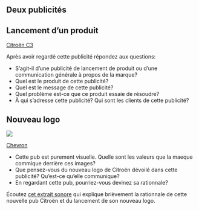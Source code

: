 ## Deux publicités

## Lancement d'un produit

[Citroën C3](<https://www.youtube.com/watch?v=JoC-CHpEa70>)



Après avoir regardé cette publicité répondez aux questions:

- S'agit-il d'une publicité de lancement de produit ou d'une communication générale à propos de la marque? 
- Quel est le produit de cette publicité? 
- Quel est le message de cette publicité? 
- Quel problème est-ce que ce produit essaie de résoudre? 
- À qui s'adresse cette publicité? Qui sont les clients de cette publicité? 

<!-- -->



## Nouveau logo 

![](images/citroen-car-logo-redesign-news_dezeen_2364_col_3-1704x1217.jpg)

[Chevron](<https://www.youtube.com/watch?v=kF0kiZW1xS0>)

- Cette pub est purement visuelle. Quelle sont les valeurs que la maeque commique derrière ces images? 
- Que pensez-vous du nouveau logo de Citroën dévoilé dans cette publicité? Qu'est-ce qu'elle communique? 
- En regardant cette pub, pourriez-vous devinez sa rationnale? 

<!-- -->

Écoutez [cet extrait sonore](<https://www.youtube.com/watch?v=ItTZwp7YmP0>) qui explique brièvement la rationnale de cette nouvelle pub Citroën et du lancement de son nouveau logo.

